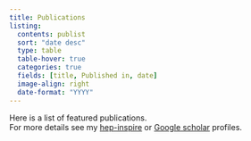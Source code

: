 ```yaml
---
title: Publications
listing:
  contents: publist
  sort: "date desc"
  type: table
  table-hover: true
  categories: true
  fields: [title, Published in, date]
  image-align: right
  date-format: "YYYY"
---
```


Here is a list of featured publications.  
For more details see my [hep-inspire](https://inspirehep.net/authors/1899376?ui-citation-summary=true) or [Google scholar](https://scholar.google.com/citations?user=W1XiYmQAAAAJ&hl=it&oi=ao) profiles.
